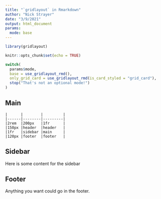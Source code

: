 ```yaml
---
title: "`gridlayout` in Rmarkdown"
author: "Nick Strayer"
date: "3/9/2021"
output: html_document
params: 
  mode: base
---
```


```r
library(gridlayout)

knitr::opts_chunk$set(echo = TRUE)

switch(
  params$mode,
  base = use_gridlayout_rmd(),
  only_grid_card = use_gridlayout_rmd(is_card_styled = "grid_card"),
  stop("That's not an optional mode!")
)

```

## Main

```gridlayout
|      |        |         |
|------|--------|---------|
|2rem  |200px   |1fr      |
|150px |header  |header   |
|1fr   |sidebar |main     |
|120px |footer  |footer   |
```


## Sidebar {.grid_card}

Here is some content for the sidebar

## Footer

Anything you want could go in the footer.
